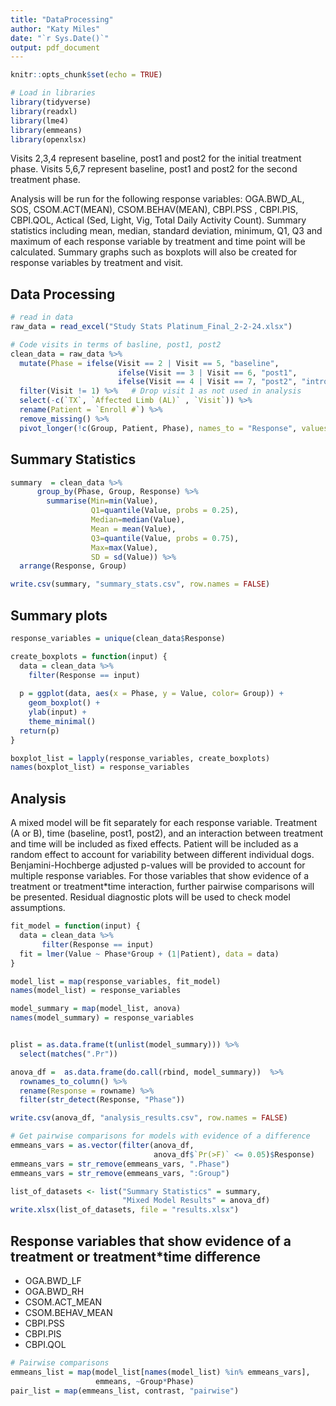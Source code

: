 ```yaml
---
title: "DataProcessing"
author: "Katy Miles"
date: "`r Sys.Date()`"
output: pdf_document
---
```


```r
knitr::opts_chunk$set(echo = TRUE)
```

```r
# Load in libraries
library(tidyverse)
library(readxl)
library(lme4)
library(emmeans)
library(openxlsx)
```

Visits 2,3,4 represent baseline, post1 and post2 for the initial treatment phase.  Visits 5,6,7 represent baseline, post1 and post2 for the second treatment phase.

Analysis will be run for the following response variables: OGA.BWD_AL, SOS, CSOM.ACT(MEAN), CSOM.BEHAV(MEAN), CBPI.PSS	, CBPI.PIS, CBPI.QOL, Actical (Sed, Light, Vig, Total Daily Activity Count). 
Summary statistics including mean, median, standard deviation, minimum, Q1, Q3 and maximum of each response variable by treatment and time point will be calculated.  Summary graphs such as boxplots will also be created for response variables by treatment and visit.

## Data Processing
```r
# read in data
raw_data = read_excel("Study Stats Platinum_Final_2-2-24.xlsx")

# Code visits in terms of basline, post1, post2
clean_data = raw_data %>%
  mutate(Phase = ifelse(Visit == 2 | Visit == 5, "baseline",
                        ifelse(Visit == 3 | Visit == 6, "post1",
                        ifelse(Visit == 4 | Visit == 7, "post2", "intro")))) %>%
  filter(Visit != 1) %>%   # Drop visit 1 as not used in analysis
  select(-c(`TX`, `Affected Limb (AL)` , `Visit`)) %>%
  rename(Patient = `Enroll #`) %>%
  remove_missing() %>%
  pivot_longer(!c(Group, Patient, Phase), names_to = "Response", values_to = "Value")
```

## Summary Statistics
```r
summary  = clean_data %>%
      group_by(Phase, Group, Response) %>%
        summarise(Min=min(Value), 
                  Q1=quantile(Value, probs = 0.25),
                  Median=median(Value), 
                  Mean = mean(Value), 
                  Q3=quantile(Value, probs = 0.75),
                  Max=max(Value), 
                  SD = sd(Value)) %>%
  arrange(Response, Group)

write.csv(summary, "summary_stats.csv", row.names = FALSE)
```

## Summary plots
```r
response_variables = unique(clean_data$Response)

create_boxplots = function(input) {
  data = clean_data %>%
    filter(Response == input)
  
  p = ggplot(data, aes(x = Phase, y = Value, color= Group)) + 
    geom_boxplot() + 
    ylab(input) + 
    theme_minimal()
  return(p)
}

boxplot_list = lapply(response_variables, create_boxplots)
names(boxplot_list) = response_variables
```

## Analysis

A mixed model will be fit separately for each response variable.  Treatment (A or B), time (baseline, post1, post2), and an interaction between treatment and time will be included as fixed effects. Patient will be included as a random effect to account for variability between different individual dogs. Benjamini-Hochberge adjusted p-values will be provided to account for multiple response variables.  For those variables that show evidence of a treatment or treatment*time interaction, further pairwise comparisons will be presented. Residual diagnostic plots will be used to check model assumptions. 

```r
fit_model = function(input) {
  data = clean_data %>%
       filter(Response == input)
  fit = lmer(Value ~ Phase*Group + (1|Patient), data = data)
}

model_list = map(response_variables, fit_model)
names(model_list) = response_variables

model_summary = map(model_list, anova)
names(model_summary) = response_variables


plist = as.data.frame(t(unlist(model_summary))) %>%
  select(matches(".Pr"))

anova_df =  as.data.frame(do.call(rbind, model_summary))  %>%
  rownames_to_column() %>%
  rename(Response = rowname) %>%
  filter(str_detect(Response, "Phase"))

write.csv(anova_df, "analysis_results.csv", row.names = FALSE)

# Get pairwise comparisons for models with evidence of a difference
emmeans_vars = as.vector(filter(anova_df, 
                                anova_df$`Pr(>F)` <= 0.05)$Response) 
emmeans_vars = str_remove(emmeans_vars, ".Phase")
emmeans_vars = str_remove(emmeans_vars, ":Group")

list_of_datasets <- list("Summary Statistics" = summary, 
                         "Mixed Model Results" = anova_df)
write.xlsx(list_of_datasets, file = "results.xlsx")
```

## Response variables that show evidence of a treatment or treatment*time difference
- OGA.BWD_LF
- OGA.BWD_RH
- CSOM.ACT_MEAN
- CSOM.BEHAV_MEAN
- CBPI.PSS
- CBPI.PIS
- CBPI.QOL

```r
# Pairwise comparisons
emmeans_list = map(model_list[names(model_list) %in% emmeans_vars], 
                   emmeans, ~Group*Phase)
pair_list = map(emmeans_list, contrast, "pairwise")
```


